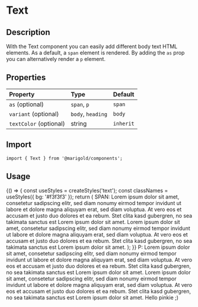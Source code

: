 
<Meta title="Components/Typography/Text" />

# Text

## Description

With the Text component you can easily add different body text HTML elements. As a default, a `span` element is rendered.
By adding the `as` prop you can alternatively render a `p` element.

## Properties

| Property               | Type              | Default   |
| :--------------------- | :---------------- | :-------- |
| `as` (optional)        | `span`, `p`       | `span`    |
| `variant` (optional)   | `body`, `heading` | `body`    |
| `textColor` (optional) | string            | `inherit` |

## Import

```tsx
import { Text } from '@marigold/components';
```

## Usage

<Preview>
  <Story name="body">
    {() => {
      const useStyles = createStyles('text');
      const classNames = useStyles({ bg: '#f3f3f3' });
      return (
        <Text className={classNames}>
          SPAN: Lorem ipsum dolor sit amet, consetetur sadipscing elitr, sed
          diam nonumy eirmod tempor invidunt ut labore et dolore magna aliquyam
          erat, sed diam voluptua. At vero eos et accusam et justo duo dolores
          et ea rebum. Stet clita kasd gubergren, no sea takimata sanctus est
          Lorem ipsum dolor sit amet. Lorem ipsum dolor sit amet, consetetur
          sadipscing elitr, sed diam nonumy eirmod tempor invidunt ut labore et
          dolore magna aliquyam erat, sed diam voluptua. At vero eos et accusam
          et justo duo dolores et ea rebum. Stet clita kasd gubergren, no sea
          takimata sanctus est Lorem ipsum dolor sit amet.
        </Text>
      );
    }}
  </Story>
  <Story name="heading">
    <Text as="p" variant="heading">
      P: Lorem ipsum dolor sit amet, consetetur sadipscing elitr, sed diam
      nonumy eirmod tempor invidunt ut labore et dolore magna aliquyam erat, sed
      diam voluptua. At vero eos et accusam et justo duo dolores et ea rebum.
      Stet clita kasd gubergren, no sea takimata sanctus est Lorem ipsum dolor
      sit amet. Lorem ipsum dolor sit amet, consetetur sadipscing elitr, sed
      diam nonumy eirmod tempor invidunt ut labore et dolore magna aliquyam
      erat, sed diam voluptua. At vero eos et accusam et justo duo dolores et ea
      rebum. Stet clita kasd gubergren, no sea takimata sanctus est Lorem ipsum
      dolor sit amet.
    </Text>
  </Story>
  <Story name="with textColor">
    <Text textColor="hotpink">Hello pinkie ;)</Text>
  </Story>
</Preview>
